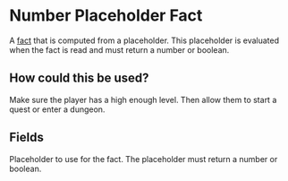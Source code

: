 
# Number Placeholder Fact

A [fact](/docs/facts) that is computed from a placeholder. This placeholder is evaluated when the fact is read and must return a number or boolean.

<ReadonlyFactInfo />

## How could this be used?

Make sure the player has a high enough level. Then allow them to start a quest or enter a dungeon.

## Fields

<FactsField />

<EntryField name="Placeholder" required placeholder>
    Placeholder to use for the fact. The placeholder must return a number or boolean.
</EntryField>
